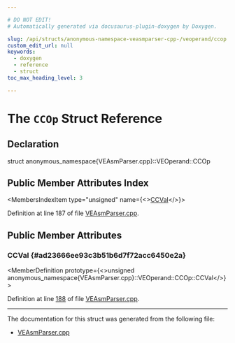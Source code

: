 ```yaml
---

# DO NOT EDIT!
# Automatically generated via docusaurus-plugin-doxygen by Doxygen.

slug: /api/structs/anonymous-namespace-veasmparser-cpp-/veoperand/ccop
custom_edit_url: null
keywords:
  - doxygen
  - reference
  - struct
toc_max_heading_level: 3

---
```





# The `CCOp` Struct Reference

<DoxygenPage pluginConfig={pluginConfig}>



## Declaration

<CodeBlock>struct anonymous_namespace{VEAsmParser.cpp}::VEOperand::CCOp</CodeBlock>

## Public Member Attributes Index

<MembersIndex>

<MembersIndexItem
  type="unsigned"
  name={<><a href="#ad23666ee93c3b51b6d7f72acc6450e2a">CCVal</a></>}>
</MembersIndexItem>

</MembersIndex>


Definition at line 187 of file <a href="/docs/api/files/lib/lib/target/lib/target/ve/lib/target/ve/asmparser/veasmparser-cpp">VEAsmParser.cpp</a>.

<SectionDefinition>

## Public Member Attributes

### CCVal {#ad23666ee93c3b51b6d7f72acc6450e2a}

<MemberDefinition
  prototype={<>unsigned anonymous&#95;namespace&#123;VEAsmParser.cpp&#125;::VEOperand::CCOp::CCVal</>}>

Definition at line <a href="/docs/api/files/lib/lib/target/lib/target/ve/lib/target/ve/asmparser/veasmparser-cpp/#l00188">188</a> of file <a href="/docs/api/files/lib/lib/target/lib/target/ve/lib/target/ve/asmparser/veasmparser-cpp">VEAsmParser.cpp</a>.
</MemberDefinition>

</SectionDefinition>

<hr/>

The documentation for this struct was generated from the following file:

<ul>
<li><a href="/docs/api/files/lib/lib/target/lib/target/ve/lib/target/ve/asmparser/veasmparser-cpp">VEAsmParser.cpp</a></li>
</ul>

</DoxygenPage>
